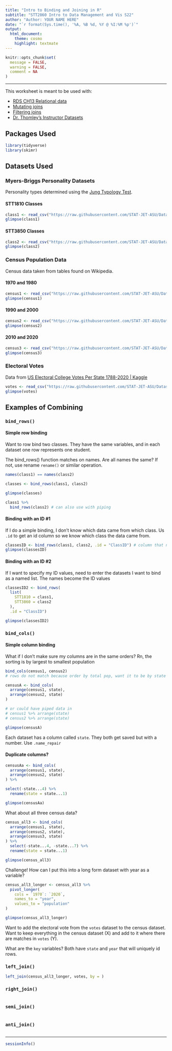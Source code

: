 ```yaml
---
title: "Intro to Binding and Joining in R"
subtitle: "STT2860 Intro to Data Management and Vis S22"
author: "Author: YOUR NAME HERE"
date: "`r format(Sys.time(), '%A, %B %d, %Y @ %I:%M %p')`"
output: 
  html_document: 
    theme: cosmo
    highlight: textmate
---
```


```r
knitr::opts_chunk$set(
  message = FALSE,
  warning = FALSE,
  comment = NA
)
```
<hr>

This worksheet is meant to be used with:

* [RDS CH13 Relational data](https://r4ds.had.co.nz/relational-data.html)
* [Mutating joins](https://dplyr.tidyverse.org/reference/mutate-joins.html)
* [Filtering joins](https://dplyr.tidyverse.org/reference/filter-joins.html)
* [Dr. Thomley's Instructor Datasets](https://github.com/STAT-JET-ASU/Datasets/tree/master/Instructor)

## Packages Used

```r
library(tidyverse)
library(skimr)
```

## Datasets Used

### Myers-Briggs Personality Datasets

Personality types determined using the [Jung Typology Test](https://www.humanmetrics.com/personality).

#### STT1810 Classes

```r
class1 <- read_csv("https://raw.githubusercontent.com/STAT-JET-ASU/Datasets/master/Instructor/personalitySTT1810.csv")
glimpse(class1)
```

#### STT3850 Classes

```r
class2 <- read_csv("https://raw.githubusercontent.com/STAT-JET-ASU/Datasets/master/Instructor/personalitySTT3850.csv")
glimpse(class2)
```

### Census Population Data

Census data taken from tables found on Wikipedia.

#### 1970 and 1980

```r
census1 <- read_csv("https://raw.githubusercontent.com/STAT-JET-ASU/Datasets/master/Instructor/census19701980.csv")
glimpse(census1)
```

#### 1990 and 2000

```r
census2 <- read_csv("https://raw.githubusercontent.com/STAT-JET-ASU/Datasets/master/Instructor/census19902000.csv")
glimpse(census2)
```

#### 2010 and 2020

```r
census3 <- read_csv("https://raw.githubusercontent.com/STAT-JET-ASU/Datasets/master/Instructor/census20102020.csv")
glimpse(census3)
```

### Electoral Votes

Data from [US Electoral College Votes Per State 1788-2020 | Kaggle](https://www.kaggle.com/datasets/daithibhard/us-electoral-college-votes-per-state-17882020)

```r
votes <- read_csv("https://raw.githubusercontent.com/STAT-JET-ASU/Datasets/master/Instructor/electoralvotes.csv")
glimpse(votes)
```

## Examples of Combining

### `bind_rows()`

#### Simple row binding

Want to row bind two classes. They have the same variables, and in each dataset one row represents one student.

The bind_rows() function matches on names. Are all names the same? If not, use rename `rename()` or similar operation.

```r
names(class1) == names(class2)
```

```r
classes <- bind_rows(class1, class2)

glimpse(classes)
```

```r
class1 %>%
  bind_rows(class2) # can also use with piping
```


#### Binding with an ID #1

If I do a simple binding, I don't know which data came from which class.
Us `.id` to get an id column so we know which class the data came from.

```r
classesID <- bind_rows(class1, class2, .id = "ClassID") # column that numbers the data sets called ClassID
glimpse(classesID)


```

#### Binding with an ID #2

If I want to specify my ID values, need to enter the datasets I want to bind as a named list. The names become the ID values

```r
classesID2 <- bind_rows(
  list(
    STT1810 = class1,
    STT3860 = class2
  ),
  .id = "ClassID")

glimpse(classesID2)
```

### `bind_cols()`

#### Simple column binding

What if I don't make sure my columns are in the same orders? Rn, the sorting is by largest to smallest population

```r
bind_cols(census1, census2)
# rows do not match because order by total pop, want it to be by state
```

```r
censusA <- bind_cols(
  arrange(census1, state),
  arrange(census2, state)
)

# or could have piped data in
# census1 %>% arrange(state)
# census2 %>% arrange(state)

glimpse(censusA)
```

Each dataset has a column called `state`. They both get saved but with a number. Use `.name_repair`

#### Duplicate columns?

```r
censusAa <- bind_cols(
  arrange(census1, state),
  arrange(census2, state)
) %>%

select(-state...4) %>%
  rename(state = state...1)

glimpse(censusAa)
```

What about all three census data?

```r
census_all3 <- bind_cols(
  arrange(census1, state),
  arrange(census2, state),
  arrange(census3, state)
) %>%
  select(-state...4, -state...7) %>%
  rename(state = state...1)

glimpse(census_all3) 
```

Challenge! How can I put this into a long form dataset with year as a variable?

```r
census_all3_longer <- census_all3 %>%
  pivot_longer(
    cols = `1970`: `2020`,
    names_to = "year",
    values_to = "population"
)

glimpse(census_all3_longer)
```


Want to add the electoral vote from the `votes` dataset to the census dataset. Want to keep everything in the census dataset (X) and add to it where there are matches in `votes` (Y).

What are the `key` variables? Both have `state` and `year` that will uniquely id rows.

### `left_join()`

```r
left_join(census_all3_longer, votes, by = )
```

### `right_join()`

```r

```

### `semi_join()`

```r

```

### `anti_join()`

```r

```

<hr>
```r
sessionInfo()
```